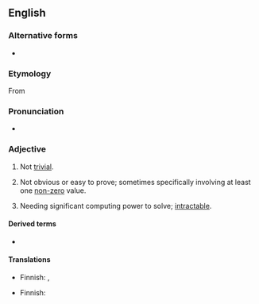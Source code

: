 {{also|non-trivial}}

==English==

===Alternative forms===
* {{l|en|non-trivial}}

===Etymology===
From {{prefix|en|non|trivial}}

===Pronunciation===
* {{a|UK}} {{IPA|en|/ˌnɒnˈtɹɪ.vi.əl/}}

===Adjective===
{{wikipedia}}
{{en-adj}}

# Not [[trivial]].
# {{lb|en|mathematics}} Not obvious or easy to prove; sometimes specifically involving at least one [[non-zero]] value.
# {{lb|en|computing}} Needing significant computing power to solve; [[intractable]].

====Derived terms====
* {{l|en|nontrivially}}

====Translations====
{{trans-top|not trivial}}
* Finnish: {{t|fi|vaikea}}, {{t|fi|hankala}}
{{trans-mid}}
{{trans-bottom}}

{{trans-top|mathematics: not obvious or easy to prove}}
* Finnish: {{t|fi|ei-triviaali}}
{{trans-mid}}
{{trans-bottom}}

{{trans-top-also|computing: needing significant computing power to solve|intractable}}
{{trans-mid}}
{{trans-bottom}}